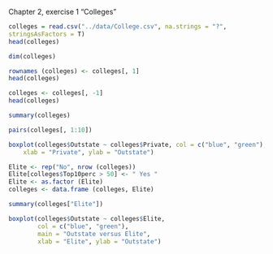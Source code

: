 Chapter 2, exercise 1 "Colleges"
```r
colleges = read.csv("../data/College.csv", na.strings = "?",
stringsAsFactors = T)
head(colleges)
```

```r
dim(colleges)
```

```r
rownames (colleges) <- colleges[, 1]
head(colleges)
```
```r
colleges <- colleges[, -1]
head(colleges)
```
```r
summary(colleges)
```
```r
pairs(colleges[, 1:10])
```

```r
boxplot(colleges$Outstate ~ colleges$Private, col = c("blue", "green"), main = "Outstate versus Private", 
    xlab = "Private", ylab = "Outstate")
```
```r
Elite <- rep("No", nrow (colleges))
Elite[colleges$Top10perc > 50] <- " Yes "
Elite <- as.factor (Elite)
colleges <- data.frame (colleges, Elite)

summary(colleges["Elite"])
```

```r
boxplot(colleges$Outstate ~ colleges$Elite,
        col = c("blue", "green"), 
        main = "Outstate versus Elite",
        xlab = "Elite", ylab = "Outstate")
```


